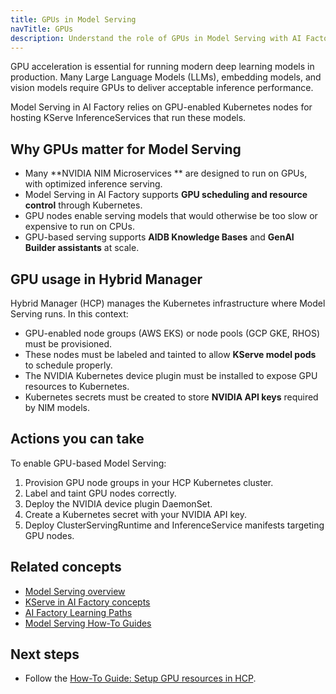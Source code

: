```yaml
---
title: GPUs in Model Serving
navTitle: GPUs
description: Understand the role of GPUs in Model Serving with AI Factory, how Hybrid Manager uses them, and how to prepare GPU resources.
---
```


GPU acceleration is essential for running modern deep learning models in production. Many Large Language Models (LLMs), embedding models, and vision models require GPUs to deliver acceptable inference performance.

Model Serving in AI Factory relies on GPU-enabled Kubernetes nodes for hosting KServe InferenceServices that run these models.

## Why GPUs matter for Model Serving

-   Many **NVIDIA NIM Microservices ** are designed to run on GPUs, with optimized inference serving.
-   Model Serving in AI Factory supports **GPU scheduling and resource control** through Kubernetes.
-   GPU nodes enable serving models that would otherwise be too slow or expensive to run on CPUs.
-   GPU-based serving supports **AIDB Knowledge Bases** and **GenAI Builder assistants** at scale.

## GPU usage in Hybrid Manager

Hybrid Manager (HCP) manages the Kubernetes infrastructure where Model Serving runs. In this context:

-   GPU-enabled node groups (AWS EKS) or node pools (GCP GKE, RHOS) must be provisioned.
-   These nodes must be labeled and tainted to allow **KServe model pods** to schedule properly.
-   The NVIDIA Kubernetes device plugin must be installed to expose GPU resources to Kubernetes.
-   Kubernetes secrets must be created to store **NVIDIA API keys** required by NIM models.

## Actions you can take

To enable GPU-based Model Serving:

1.  Provision GPU node groups in your HCP Kubernetes cluster.
2.  Label and taint GPU nodes correctly.
3.  Deploy the NVIDIA device plugin DaemonSet.
4.  Create a Kubernetes secret with your NVIDIA API key.
5.  Deploy ClusterServingRuntime and InferenceService manifests targeting GPU nodes.

## Related concepts

-   [Model Serving overview](.)
-   [KServe in AI Factory concepts](/edb-postgres-ai/ai-factory/learn/explained/ai-factory-concepts#model-serving-and-inference)
-   [AI Factory Learning Paths](../learn/paths)
-   [Model Serving How-To Guides](/edb-postgres-ai/ai-factory/learn/how-to/model-serving/)

## Next steps

-   Follow the [How-To Guide: Setup GPU resources in HCP](/edb-postgres-ai/hybrid-manager/ai-factory/learn/how-to/setup-gpu/).
